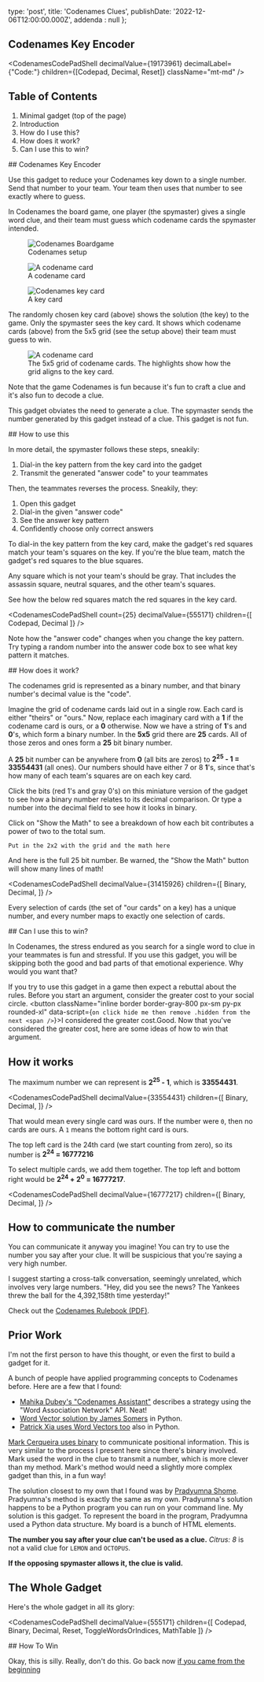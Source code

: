 
type: 'post',
title: 'Codenames Clues',
publishDate: '2022-12-06T12:00:00.000Z',
addenda : null
};

<CodenamesScript />

<div className="layout-feature px-2xl py-md bg-gray-600/20 rounded-md">

## Codenames Key Encoder

<CodenamesCodePadShell
decimalValue={19173961}
decimalLabel={"Code:"}
children={[Codepad, Decimal, Reset]}
className="mt-md" />

</div>

## Table of Contents

1. <Link href="#">Minimal gadget (top of the page)</Link>
1. <Link href="#intro">Introduction</Link>
1. <Link href="#how-to-use">How do I use this?</Link>
1. <Link href="#how-it-works">How does it work?</Link>
1. <Link href="#legality">Can I use this to win?</Link>

<div id="intro">
## Codenames Key Encoder
</div>

Use this gadget to reduce your Codenames key down to a single number. Send that number to your team. Your team then uses that number to see exactly where to guess.

In <Link href="https://boardgamegeek.com/boardgame/178900/codenames">Codenames</Link> the
board game,
one player (the spymaster) gives a single word clue, and their team must guess which
codename cards the spymaster intended.

<figure className="flex flex-col justify-center items-center mb-lg">
<div className="flex flex-row">
<div className="m-auto w-1/2">
<img src="/asset/img/blog/codenames-whole-game-setup.png" alt="Codenames Boardgame" className="w-full" />
</div>
</div>
    <figcaption className="w-1/2">Codenames setup</figcaption>
</figure>

<figure className="flex flex-col justify-center items-center mb-lg">
<div className="flex flex-row">
<div className="m-auto w-1/2">
<img src="https://4.bp.blogspot.com/-ENZvb1Pba2M/V09SwiKDgmI/AAAAAAAAV0M/Klou4VQv4NI04qkH-ifD4iPHg6crLUKrgCLcB/s640/codenames-spy-card.JPG" alt="A codename card" className="w-full rounded-xl" />
</div>
</div>
    <figcaption className="w-1/2">A codename card</figcaption>
</figure>

<figure className="flex flex-col justify-center items-center mb-lg">
<div className="flex flex-row">
<div className="m-auto w-1/2">
<img src="/asset/img/blog/codenames-keycard.png" alt="Codenames key card" className="w-full rounded-xl" />
</div>
</div>
    <figcaption className="w-1/2">A key card</figcaption>
</figure>

The randomly chosen key card (above) shows the solution (the key) to the game. Only the spymaster sees the key card. It shows which codename cards (above) from the 5x5 grid (see the setup above) their team must guess to win.

<figure className="flex flex-col justify-center items-center mb-lg">
<div className="flex flex-row">
<div className="m-auto w-1/2">
<img src="/asset/img/blog/codenames-cards-highlighted-by-key.png" alt="A codename card" className="w-full" />
</div>
</div>
    <figcaption className="w-1/2">The 5x5 grid of codename cards. The highlights show how the grid aligns to the key card.</figcaption>
</figure>

Note that the game Codenames is fun because it's fun to craft a clue and it's also fun to decode a clue.

This gadget obviates the need to generate a clue. The spymaster sends the number generated by this gadget instead of a clue. This gadget is not fun.

<div id="hot-to-use">
## How to use this
</div>

In more detail, the spymaster follows these steps, sneakily:

1. Dial-in the key pattern from the key card into the gadget
2. Transmit the generated "answer code" to your teammates

Then, the teammates reverses the process. Sneakily, they:

1. Open this gadget
2. Dial-in the given "answer code"
3. See the answer key pattern
4. Confidently choose only correct answers

To dial-in the key pattern from the key card, make the gadget's
red squares match your team's squares on the key. If you're the
blue team, match the gadget's red squares to the blue squares.

Any square which is not your team's should be gray. That includes the assassin
square, neutral squares, and the other team's squares.

See how the below red squares match the red squares in the <IconLink href="/asset/img/blog/codenames-keycard.png" target="_blank" icon="camera">key card</IconLink>.

<CodenamesCodePadShell count={25} decimalValue={555171} children={[
Codepad,
Decimal
]} />

Note how the "answer code" changes when you change the key pattern. Try typing a random number into the answer code box
to see what key pattern it matches.

<div id="how-it-works">
## How does it work?
</div>

The codenames grid is represented as a binary number, and that binary number's decimal value is the "code".

Imagine the grid of codename cards laid out in a single row. Each card is either
"theirs" or "ours." Now, replace each imaginary card with a **1** if the codename card is ours, or a **0** otherwise. Now we have a string of **1**'s and **0**'s, which form a binary number. In the **5x5** grid there are **25** cards. All of those zeros and ones form a **25** bit binary number.

A **25** bit number can be anywhere from **0** (all bits are zeros) to **2<sup>25</sup> - 1 = 33554431** (all ones). Our numbers should have either 7 or 8 **1**'s, since that's how many of each team's squares are on each key card.

Click the bits (red 1's and gray 0's) on this miniature version of the gadget to see how a binary number relates to its decimal comparison. Or type a number into the decimal field to see how it looks in binary.

Click on "Show the Math" to see a breakdown of how each bit
contributes a power of two to the total sum.

```
Put in the 2x2 with the grid and the math here
```

And here is the full 25 bit number. Be warned, the "Show the Math" button will show many lines of math!

<CodenamesCodePadShell decimalValue={31415926} children={[
Binary,
Decimal,
]} />

Every selection of cards (the set of "our cards" on a key) has a unique number, and every number maps to exactly one selection of cards.

<div id="legality">
## Can I use this to win?
</div>

In Codenames, the stress endured as you search for a single word to clue in your
teammates is fun and stressful. If you use this gadget, you will be skipping
both the good and bad parts of that emotional experience. Why would you want that?

If you try to use this gadget in a game then expect a rebuttal about the rules. Before you start an argument, consider the greater cost to your social circle. <span id="consider-cost"><button className="inline border border-gray-800 px-sm py-px rounded-xl" data-script={`on click hide me then remove .hidden from the next <span />`}>I considered the greater cost.</button><span className="hidden">Good. Now that you've considered the greater cost, here are some ideas of how to win that argument.</span></span>

## How it works

The maximum number we can represent is **2<sup>25</sup> - 1**, which is **33554431**.

<CodenamesCodePadShell decimalValue={33554431} children={[
Binary,
Decimal,
]} />

That would mean every single card was ours. If the number were `0`, then no
cards are ours. A `1` means the bottom right card is ours.

The top left card is the 24th card (we start counting from zero), so its number is
**2<sup>24</sup> = 16777216**

To select multiple cards, we add them together. The top left and bottom right would
be **2<sup>24</sup> + 2<sup>0</sup> = 16777217**.

<CodenamesCodePadShell decimalValue={16777217} children={[
Binary,
Decimal,
]} />

## How to communicate the number

You can communicate it anyway you imagine! You can try to use the number you say after your clue. It will be suspicious that you're saying a very high number.

I suggest starting a cross-talk conversation, seemingly unrelated, which involves very large numbers. "Hey, did you see the news? The Yankees threw the ball for the 4,392,158th time yesterday!"

Check out the [Codenames Rulebook (PDF)](https://www.officialgamerules.org/codename).

## Prior Work

I'm not the first person to have this thought, or even the first to build a gadget for it.

A bunch of people have applied programming concepts to Codenames before. Here are a few that I found:

- [Mahika Dubey's "Codenames Assistant"](https://www.mahikadubey.com/codenames-assistant) describes a strategy using the "Word Association Network" API. Neat!
- [Word Vector solution by James Somers](http://jsomers.net/glove-codenames/) in Python.
- [Patrick Xia uses Word Vectors too](https://github.com/pitrack/codenames) also in Python.

[Mark Cerqueira uses binary](https://mark.gg/2016/03/28/breaking-codenames-with-binary/) to communicate positional information. This is very similar to the process I present here since there's binary involved. Mark used the word in the clue to transmit a number, which is more clever than my method. Mark's method would need a slightly more complex gadget than this, in a fun way!

The solution closest to my own that I found was by [Pradyumna Shome](https://github.com/PradyumnaShome/CodeNames-Binary-Encoding). Pradyumna's method is exactly the same as my own. Pradyumna's solution happens to be a Python program you can run on your command line. My solution is this gadget. To represent the board in the program, Pradyumna used a Python data structure. My board is a bunch of HTML elements.

**The number you say after your clue can't be used as a clue.** _Citrus: 8_ is not a valid clue for `LEMON` and `OCTOPUS`.

**If the opposing spymaster allows it, the clue is valid.**

## The Whole Gadget

Here's the whole gadget in all its glory:

<CodenamesCodePadShell decimalValue={555171} children={[
Codepad,
Binary,
Decimal,
Reset,
ToggleWordsOrIndices,
MathTable
]} />

<div id="how-to-win">
## How To Win
</div>

Okay, this is silly. Really, don't do this. Go back now [if you came from the beginning](#consider-cost)
